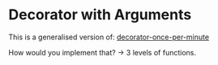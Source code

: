 = Decorator with Arguments =

This is a generalised version of: [[decorator-once-per-minute]]

{{{python
@once_per_n(5) # for every 5 mins
def add(a, b):
    return a + b

# Which means...
add = once_per_n(5)(add)
#     ^~~~~~~~~~~~^ this  should return a function
}}}


How would you implement that? -> 3 levels of functions.

{{{python
# Executes once, when we get an argument
def once_per_n(n):
    # Executes once, when we decorate the function
    def middle(func): # <--- This is the decorated function, accepts no args
        last_invoked = 0

        # Executes every time we invoke the function
        def wrapper(*args, **kargs):
            nonlocal last_invoked
            if time.time() - last_invoked < n:
                raise ...

            last_invoked = time.time()
                return fun(*args, **kargs)

        return wrapper
    return middle
}}}
